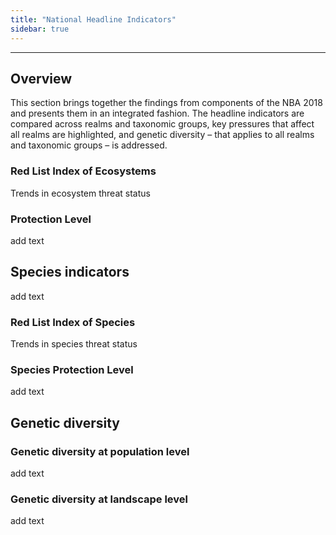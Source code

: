 ```yaml
---
title: "National Headline Indicators"
sidebar: true
---
```


------------------------------------------------------------------------

## Overview

This section brings together the findings from components of the NBA 2018 and presents them in an integrated fashion. The headline indicators are compared across realms and taxonomic groups, key pressures that affect all realms are highlighted, and genetic diversity – that applies to all realms and taxonomic groups – is addressed.

### Red List Index of Ecosystems

Trends in ecosystem threat status

### Protection Level

add text

## Species indicators

add text

### Red List Index of Species

Trends in species threat status

### Species Protection Level

add text

## Genetic diversity

### Genetic diversity at population level

add text

### Genetic diversity at landscape level

add text



